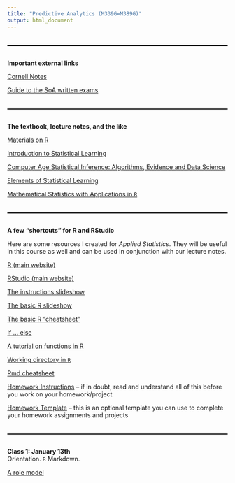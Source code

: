 ```yaml
---
title: "Predictive Analytics (M339G=M389G)"
output: html_document
---
```


<style>
  hr {
      position: relative; 
            top: 20px; 
            border: none; 
            height: 2px; 
            background: black; 
            margin-bottom: 50px; 
  }
</style>

---

**Important external links**

[Cornell Notes](http://lsc.cornell.edu/how-to-study/taking-notes/cornell-note-taking-system/)

[Guide to the SoA written exams](https://www.soa.org/globalassets/assets/files/edu/edu-guide-to-written-exam.pdf) 

---

**The textbook, lecture notes, and the like**

[Materials on R](https://mcudina.github.io/rbook/)

[Introduction to Statistical Learning](https://www.statlearning.com)

[Computer Age Statistical Inference: Algorithms, Evidence and Data Science](https://hastie.su.domains/CASI/)

[Elements of Statistical Learning](https://hastie.su.domains/ElemStatLearn/printings/ESLII_print12_toc.pdf)

[Mathematical Statistics with Applications in `R`](https://search.lib.utexas.edu/permalink/01UTAU_INST/be14ds/alma991058130777506011)

---

**A few "shortcuts" for R and RStudio**

Here are some resources I created for *Applied Statistics*. They will be useful in this course as well and can be used in conjunction with our lecture notes. 

[R (main website)](https://www.r-project.org/)

[RStudio (main website)](https://rstudio.com/)

[The instructions slideshow](instructions/m358k-R-instructions.html)

[The basic R slideshow](instructions/m358k-basic-R.html)

[The basic R "cheatsheet"](https://raw.githubusercontent.com/rstudio/cheatsheets/master/base-r.pdf)

[If ... else](https://www.datamentor.io/r-programming/if-else-statement/)

[A tutorial on functions in R](https://www.tutorialspoint.com/r/r_functions.htm)

[Working directory in `R`](https://r-coder.com/working-directory-r/)

[Rmd cheatsheet](https://www.rstudio.com/wp-content/uploads/2015/02/rmarkdown-cheatsheet.pdf)

[Homework Instructions](instructions/m358k-hw-instructions.html) -- if in doubt, read and understand all of this before you work on your homework/project

[Homework Template](instructions/homework-template.Rmd) -- this is an optional template you can use to complete your homework assignments and projects 

---

**Class 1: January 13th**<br>
Orientation. `R` Markdown.<br>

[A role model](pics/bilbo.jpeg)

<!--
[First-Day Handout](syllabus/syllabus-53895.pdf)

[Homework #1](hw/m339g-hw1-prereqs.pdf) -- **due on Friday, September 6th, 2024**

---

**Class 2: August 28th**<br>
Resampling Methods (Sampling Distribution and Univariate Bootstrap) <span style="color: purple;">**(Sections 5.2 and 5.3.4)**</span>.<br>

[Class notes](notes/m339g-aug-28-2024.pdf)

[Wikipedia](https://en.wikipedia.org/wiki/Shapiro–Wilk_test): The Shapiro-Wilk test

[Data set](code/temperatures.csv): Human temperatures

[R-notebook](code/temperature.Rmd): Temperature bootstrap

[Data set](code/bangladesh-data.csv): Chemicals in Bangladesh

[`R`-notebook for class](code/arsenic-empty.Rmd): Arsenic

[`R`-notebook from class](code/arsenic-in-class.Rmd): Arsenic (complete)

---

**Class 3: August 30th**<br>
Resampling Methods (Bootstrap, cont’d) <span style="color: purple;">**(Sections 5.2 and 5.3.4)**</span>.<br>

[Slides by Hastie & Tibshirani](slides/ch5-univariate-bootstrap.pdf): Univariate bootstrap

[Class notes](notes/m339g-bivariate-bootstrap.pdf)

[`R`-notebook from class](code/two-stock-portfolio.Rmd): Two-stock portfolio

[WMT data](data/WMT.csv)

[IBM data](data/IBM.csv)

[NASDAQ data](data/ndq.csv)

[Project #1](projects/m339g-project1-probs.pdf) -- **due on Monday, September 23rd, 2024**

[Project #1](projects/m339g-project1-probs.Rmd) - this is the Rmd file which you are more than welcome to use to neatly complete your project 

---

**Class 4: September 4th**<br>
Prediction and inference <span style="color: purple;">**(Section 2.1.1)**</span>.<br>

[Slides by Hastie & Tibshirani](slides/ch2-prediction.pdf): Prediction 

[Class notes](notes/m339g-jan-26-2024.pdf)

Simple Linear Regression. Resampling Methods (Sampling Distribution of the Slope Coefficient) <span style="color: purple;">**(Sections 3.1 and 5.3.4)**</span>.<br>

[Slides by Hastie & Tibshirani](slides/ch3-simple-linear-regression.pdf): Simple linear regression

[Wikipedia](https://en.wikipedia.org/wiki/Coefficient_of_determination#Adjusted_R2): Adjusted $R^2$

[`R`-script for class](code/slr-conf-ints.R): Simple linear regression

[Homework #2](hw/m339g-hw2-regression.pdf) -- **due on Friday, September 13th, 2024**

---

**Class 5: September 6th**<br>
More on Resampling Methods (Sampling Distribution of the Slope Coefficient) <span style="color: purple;">**(Section 5.3.4)**</span>.<br>

[`R`-notebook from class](code/slr-coeffs.Rmd): Bootstrap for simple linear regression

[Homework #3](hw/m339g-hw3-slr.pdf) -- **due on Friday, September 20th, 2024**

[Homework #1](hw/m339g-hw1-prereqs-solns.pdf) -- **solutions**

---

**Class 6: September 9th**<br>
Simple Regression: Cross Validation <span style="color: purple;">**(Section 5.1.1, 5.1.2, 5.1.3, 5.3.1, 5.3.2, 5.3.3)**</span>.<br>

[Class notes](notes/m339g-sept-09-2024.pdf)

[Slides by Hastie & Tibshirani](slides/ch5-crossvalidation.pdf): Cross-validation 

[`R`-notebook from class](code/cars-validation.Rmd): Cross-validation for simple linear regression

---

**Class 7: September 11th**<br>
Multiple linear regression <span style="color: purple;">**(Section 3.2.1)**</span>.<br>

[Slides by Hastie & Tibshirani](slides/ch3-multiple-linear-regression-intro.pdf): Multiple linear regression 

[Class notes](notes/m339g-sept-11-2024.pdf)

[`R`-notebook from class](code/mlr.Rmd): Multiple linear regression

[Wikipedia](https://en.wikipedia.org/wiki/Projection_matrix): Projection matrix

[Wikipedia](https://en.wikipedia.org/wiki/Leverage_(statistics)): Leverage

---

**Class 8: September 13th**<br>
Multiple linear regression (cont'd) <span style="color: purple;">**(Section 3.2.1)**</span>.<br>

[Class notes](notes/m339g-sept-13-2024.pdf)

[`R`-script from class](code/F-distn.R): The $F-$distribution

[Slides by Hastie & Tibshirani](slides/ch3-mlr-contd.pdf): Multiple linear regression (cont'd) 

[Wikipedia](https://en.wikipedia.org/wiki/Mallows%27s_Cp): Mallows' $C_p$

[Wikipedia](https://en.wikipedia.org/wiki/Akaike_information_criterion): Akaike information criterion

[Wikipedia](https://en.wikipedia.org/wiki/Bayesian_information_criterion): Bayesian information criterion

[Wikipedia](https://en.wikipedia.org/wiki/Coefficient_of_determination#Adjusted_R2): Adjusted $R^2$

[Code for class](code/trees-empty.Rmd): Cherry trees

[Code from class](code/trees-in-class.Rmd): Cherry trees

[Homework #2](hw/m339g-hw2-regression-solns.pdf) -- **solutions**

---

**Class 9: September 16th**<br>
Multiple linear regression (cont'd) <span style="color: purple;">**(Section 3.2.1)**</span>.<br>

[Slides by Hastie & Tibshirani](slides/ch3-mlr-hierarchy.pdf): Multiple linear regression (cont'd) 

[Data for class](code/mustangs.csv): Mustangs

[Code from class](code/mustangs.Rmd): Mustangs

[Homework #4](hw/m339g-hw4-F.pdf) -- **due on Friday, September 27th, 2024**

---

**Class 10: September 18th**<br>
Splines <span style="color: purple;">**(Section 7.4)**</span>.<br>

[Slides by Hastie & Tibshirani](slides/ch7-linear-splines.pdf): Intro to Splines 

[Data for class](code/salesadv.csv): Sales

[Code for class](code/ads.Rmd): Ads

[Slides by Hastie & Tibshirani](slides/ch7-cubic-splines.pdf): Cubic Splines

[Class notes](notes/m339g-sept-16-2024.pdf)

[`R`-notebook from class](code/splines.Rmd): Splines 

---

**Class 11: September 20th**<br>
More on splines <span style="color: purple;">**(Section 7.4)**</span>.<br>

[Code for class](code/splines-validation.Rmd): Splines with validation

The Trade-Off Between Prediction Accuracy and Model Interpretability <span style="color: purple;">**(Section 2.1.3)**</span>.<br>

[Wikipedia](https://en.wikipedia.org/wiki/Thin_plate_spline): Thin-plate spline

[Slides by Hastie & Tibshirani](slides/ch2-interpretability.pdf): Bias-variance trade-off and interpretability

[Homework #3](hw/m339g-hw3-slr-solns.pdf) -- **solutions**

---

**Class 12: September 23rd**<br>
Regression vs Classification Problems <span style="color: purple;">**(Section 2.1.5)**</span>.<br>

[Slides by Hastie & Tibshirani](slides/ch3-dummies.pdf): Qualitative/categorical predictors

[`R`-notebook for class](code/carseats-dummies.Rmd): Qualitative/categorical predictors

[Class notes](notes/m339g-sept-20-2024.pdf)

[Slides by Hastie & Tibshirani](slides/ch2-classification.pdf): Approaches to classification

---

**Class 13: September 25th**<br>
Logistic regression <span style="color: purple;">**(Sections 4.2, 4.3)**</span>.<br>

[Slides by Hastie & Tibshirani](slides/ch4-classification.pdf): Logistic regression

[Wikipedia](https://en.wikipedia.org/wiki/Stock_market_index): Stock market index

[`R`-notebook for class](code/stocks-logistic-reg.Rmd): Logistic regression with the stock market

---

**Class 14: September 27th**<br>
More on Logistic regression <span style="color: purple;">**(Section 4.3)**</span>.<br>

[`R`-notebook for class](code/med-school.Rmd): Logistic regression with medical school

[Class notes](notes/m339g-sept-25-2024.pdf)

[Slides by Hastie & Tibshirani](slides/ch4-multi-logistic.pdf): Logistic regression with multiple response categories

[Data for class](code/hsbdemo.csv): School choice

[`R`-notebook for class](code/vocation.Rmd): Multiclass logistic regression 

[Homework #4](hw/m339g-hw4-F-solns.pdf) -- **solutions**

[Homework #5](hw/m339g-hw5-logistic.pdf) -- **due on Friday, October 4th, 2024**

[Homework #6](hw/m339g-hw6-sample-one.pdf) -- **due on Friday, October 11th, 2024**

---

**Class 15: September 30th**<br>
K-Nearest Neighbors <span style="color: purple;">**(Section 2.2.3, 4.7.6)**</span>.<br>

[`R`-notebook for class](code/knn-caravans.Rmd): KNN for insurance policies

<!--
[`R`-notebook for class](code/knn-horseshoe.Rmd): KNN for horseshoe crabs

[A KNN Tutorial](https://quantdev.ssri.psu.edu/sites/qdev/files/kNN_tutorial.html): Also has the `caret` package implementation

---
 
**Class 16: October 2nd**<br>
Collinearity <span style="color: purple;">**(Section 3.3.3)**</span>.<br>

[`R`-notebook for class](code/collinearity.Rmd): Simulated collinearity

[Class notes](notes/m339g-sept-30-2024.pdf)

[`R`-notebook for class](code/vif.Rmd): Variance inflation factor

[Class notes](notes/m339g-oct-02-2024.pdf)

---

**Class 17: October 4th**<br>
Supervised vs Unsupervised Learning  <span style="color: purple;">**(Section 2.1.4)**</span>.<br>

[Slides by Hastie & Tibshirani](slides/ch1-supervised-unsupervised.pdf): Supervised vs. unsupervised learning

K-Means Clustering <span style="color: purple;">**(Section 12.4.1)**</span>.<br>

[Slides by Hastie & Tibshirani](slides/ch12-clustering.pdf): K-Means Clustering 

[Towards Data Science](https://towardsdatascience.com/three-versions-of-k-means-cf939b65f4ea): K-Means Clustering

[Medium](https://medium.com/analytics-vidhya/comparison-of-initialization-strategies-for-k-means-d5ddd8b0350e): More on Initialization for K-Means Clustering

[UC Irvine MLR](https://archive.ics.uci.edu/dataset/267/banknote+authentication): Data documentation with expanded data set

[Data for class](code/banknotes.csv): Banknotes

[Code for class](code/banknotes-k-means.Rmd): K-Means Clustering

[Homework #5](hw/m339g-hw5-logistic-solns.pdf) -- **solutions**

[Homework #7](hw/m339g-hw7-k-means.pdf) -- **due on Friday, October 25th, 2024**

---

**Class 18: October 7th**<br>
Singular value decomposition <span style="color: purple;">**(Section 12.2)**</span>.<br>

[Slides by Hastie & Tibshirani](slides/ch12-intro.pdf): Introduction to PCA

[Class notes](notes/m339g-oct-04-2024.pdf)

[YouTube](https://youtu.be/rYz83XPxiZo?si=nkvOk6GNor638x29): A beautiful lecture by Prof. Gilbert Strang

[Extra Credit Homework](hw/m339g-ec-hw-svd.pdf) -- **due on Wednesday, October 23rd, 2024**

---

**Class 19: October 9th**<br>
Principal component analysis (PCA) <span style="color: purple;">**(Section 12.2)**</span>.<br>

[Slides by Hastie & Tibshirani](slides/ch12-pca.pdf): PCA

[`R`-notebook for class](code/pca.Rmd): Principal component analysis

[Data for class](code/housepriceall.csv): Houses

[`R`-notebook for class](code/pca-houses.Rmd): Principal component analysis for houses

---

**Class 20: October 11th**<br>
Principal components regression <span style="color: purple;">**(Section 6.3.1)**</span>.<br>

[Slides by Hastie & Tibshirani](slides/ch6-pcr.pdf): PCR

[Homework #6](hw/m339g-hw6-sample-one-solns.pdf) -- **solutions**

---

**Class 21: October 14th**<br>
More about the principal components regression <span style="color: purple;">**(Section 6.3.1)**</span>.<br>

[`R`-notebook for class](code/pcr.Rmd): Principal component regression

[`R`-notebook for class](code/pcr-seat-position.Rmd): Principal component regression on seat positions

[In-Term One](exams/m339g-one-topics.pdf): Topics

[Practice for In-Term One](exams/m339g-one-sample-probs.pdf) -- **problems** 

[Practice for In-Term One](exams/m339g-one-sample-solns.pdf) -- **solutions** 

---

**Class 22: October 16th**<br>
<span style="color: red;">**In-Term One**</span><br>

[In-Term One](exams/m339g-one-solns.pdf) -- **solutions** 

---

**Class 23: October 18th**<br>
<!--
Review of categorical predictors and logistic regression.<br>

[Class notes](notes/m339g-mar-01-2024.pdf)

Principal components analysis and clustering <span style="color: purple;">**(Section 12.2 and 12.4.1)**</span>.<br>

[UC Irvine MLR](https://archive.ics.uci.edu/dataset/236/seeds): Documentation for the `seeds` data set 

[Data set](code/seeds_dataset.csv)

[`R`-notebook for class](code/pca-kmeans.Rmd): Principal component analysis with K-means

[Project #2](projects/m339g-project2-probs.pdf) -- **due on Monday, November 11th, 2024**

[Project #2](projects/m339g-project2-probs.Rmd) - this is the Rmd file which you are more than welcome to use to neatly complete your project 


---

**Class 24: October 21st**<br>
Linear discriminant analysis <span style="color: purple;">**(Section 4.4.1)**</span>.<br>

[Class notes](notes/m339g-oct-18-2024.pdf)

[Slides by Hastie & Tibshirani](slides/ch4-lda-intro.pdf): Linear discriminant analysis for $p=1$

[Class notes](notes/m339g-oct-21-2024.pdf)

---

**Class 25: October 23rd**<br>
More on LDA <span style="color: purple;">**(Section 4.4.1)**</span>.<br>

[Class notes](notes/m339g-oct-23-2024.pdf)

---

**Class 26: October 25th**<br>
Bivariate normal distribution.<br> 

[Mathematica demonstration](https://demonstrations.wolfram.com/TheBivariateNormalDistribution/): The Bivariate Normal Distribution

[Mathematica demonstration](https://demonstrations.wolfram.com/TheBivariateNormalAndConditionalDistributions/): The Bivariate Normal and Conditional Distributions

[Class notes](notes/m339g-oct-25-2024.pdf)

[Homework #7](hw/m339g-hw7-k-means-solns.pdf) -- **solutions**

---

**Class 27: October 28th**<br>
Multivariate normal distribution.<br> 

[Class notes](notes/m339g-oct-28-2024.pdf)

---

**Class 28: October 30th**<br>
More on the linear discriminant analysis, quadratic discriminant analysis, naive Bayes <span style="color: purple;">**(Section 4.4.1)**</span>.<br>

[Slides by Hastie & Tibshirani](slides/ch4-lda.pdf): More on linear discriminant analysis 


---

**Class 29: November 1st**<br>
More on the linear discriminant analysis, quadratic discriminant analysis, naive Bayes <span style="color: purple;">**(Section 4.4.1)**</span>.<br>

[Slides by Hastie & Tibshirani](slides/ch4-lda.pdf): More on linear discriminant analysis 

[`R`-notebook for class](code/lda.Rmd): LDA, QDA, and Naive Bayes

[`partimat`](https://www.rdocumentation.org/packages/klaR/versions/1.7-3/topics/partimat): Documentation

[`R`-notebook for class](code/lda-banknotes.Rmd): Partition plots

[Homework #8](hw/m339g-hw8-lda-qda.pdf) -- **due on Friday, November 8th, 2024**

[Project #3](projects/m339g-project3-probs.pdf) -- **due on Monday, December 9th, 2024**

[Project #3](projects/m339g-project3-probs.Rmd) - this is the Rmd file which you are more than welcome to use to neatly complete your project 

---

**Class 30: November 4th**<br>
Tree-based regression <span style="color: purple;">**(Section 8.1.1)**</span>.<br>

[Slides by Hastie & Tibshirani](slides/ch8-tree-based-regression.pdf): Tree-based regression

[Homework #9](hw/m339g-hw9-reg-trees.pdf) -- **due on Friday, November 15th, 2024**

---

**Class 31: November 6th**<br>
More on tree-based regression <span style="color: purple;">**(Section 8.1.1)**</span>.<br>

[Problem packet](problem-sets/m339g-regression-trees.pdf)

[Class notes](notes/m339g-apr-01-2024.pdf): Regression trees.

Tree-based regression: pruning <span style="color: purple;">**(Section 8.1.1)**</span>.<br>

[Slides by Hastie & Tibshirani](slides/ch8-pruning.pdf): Tree-based regression (pruning)

[Problem packet](problem-sets/m339g-pruning-classification.pdf)

[Class notes](notes/m339g-nov-04-2024.pdf): Pruning.

[`tree` documentation](https://cran.r-project.org/web/packages/tree/tree.pdf)

[`R`-notebook for class](code/regression-trees.Rmd): Regression trees

Classification trees <span style="color: purple;">**(Section 8.1.2)**</span>.<br>

[Slides by Hastie & Tibshirani](slides/ch8-classification-trees.pdf): Tree-based classification

[`R`-notebook for class](code/classification-trees.Rmd): Classification trees

[Class notes](notes/m339g-nov-06-2024.pdf): Classification trees.

[Homework #10](hw/m339g-hw10-class-trees.pdf) -- **due on Friday, November 22nd, 2024**

---

**Class 32: November 8th**<br>
Even more on decision trees <span style="color: purple;">**(Sections 8.1.3 and 8.1.4)**</span>.<br>

[Class notes](notes/m339g-nov-08-2024.pdf): Classification trees.

[Slides by Hastie & Tibshirani](slides/ch8-single-tree-epilogue.pdf): Tree-based methods pros and cons

Bagging <span style="color: purple;">**(Section 8.2.1)**</span>.<br>

[Slides by Hastie & Tibshirani](slides/ch8-bagging.pdf): Bagging

[`R`-script from class](code/0-632.R): 0.632 

[Homework #8](hw/m339g-hw8-lda-qda-solns.pdf) -- **solutions**

---

**Class 33: November 11th**<br>
Random forests <span style="color: purple;">**(Section 8.2.2)**</span>.<br>

[Slides by Hastie & Tibshirani](slides/ch8-random-forests.pdf): Random forests

[Problem](problem-sets/srm-sample-p39.pdf)

[Class notes](notes/m339g-nov-11-2024.pdf): 0.632. Random forests.

Boosting <span style="color: purple;">**(Section 8.2.3)**</span>.<br>

[Slides by Hastie & Tibshirani](slides/ch8-boosting.pdf): Random forests

[Homework #11](hw/m339g-hw11-more-trees.pdf) -- **due on Friday, December 6th, 2024**

More on bagging, random forests, and boosting <span style="color: purple;">**(Section 8.3.3)**</span>.<br>

[`R`-notebook for class](code/bagging-random-forests.Rmd): Bagging, random forests, boosting. 


---

**Class 34: November 13th**<br>
Lines, planes, hyperplanes.<br>

[Class notes](notes/m339g-apr-15-2024.pdf): Hyperplanes.

---

**Class 35: November 15th**<br>
Maximal margin classifier <span style="color: purple;">**(Section 9.1)**</span>.<br>

[Slides by Hastie & Tibshirani](slides/ch9-maximal-margin-classifier.pdf): Maximal margin classifier

[Class notes](notes/m339g-apr-17-2024.pdf): Hyperplanes. Lagrange multipliers.

[In-Term Two](exams/m339g-two-topics.pdf): Topics

[Practice for In-Term Two](exams/m339g-two-sample-probs.pdf) -- **problems** 

[Practice for In-Term Two](exams/m339g-two-sample-solns.pdf) -- **solutions** 

[Homework #9](hw/m339g-hw9-reg-trees-solns.pdf) -- **solutions**

---

**Class 36: November 18th**<br>
More on the maximal margin classifier <span style="color: purple;">**(Section 9.1)**</span>.<br>

[Class notes](notes/m339g-nov-18-2024.pdf): Maximal margin classifier.

---

**Class 37: November 20th**<br>
Support vector classifier <span style="color: purple;">**(Section 9.2)**</span>.<br>

[Class notes](notes/m339g-nov-20-2024.pdf): Maximal margin classifier.

[Slides by Hastie & Tibshirani](slides/ch9-support-vector-classifier.pdf): Support vector classifier

[Class notes](notes/m339g-nov-22-2024.pdf): Support vector classifier. 

---

**Class 38: November 22nd**<br>
More on the support vector classifier <span style="color: purple;">**(Section 9.2)**</span>.<br>

[`R`-notebook for class](code/support-vector-classifier.Rmd): Support vector classifier. 

Support vector machines <span style="color: purple;">**(Section 9.3)**</span>.<br>

[Slides by Hastie & Tibshirani](slides/ch9-nonlinearity.pdf): Inspiration for support vector machines

[Slides by Hastie & Tibshirani](slides/ch9-svm.pdf): Support vector machines

[Homework #10](hw/m339g-hw10-class-trees-solns.pdf) -- **solutions**

[The Final Project](projects/m339g-final-project-probs.pdf) -- **due on Monday, December 16th, 2024**

[The Final Project](projects/m339g-final-project-probs.Rmd) - this is the Rmd file which you are more than welcome to use to neatly complete your project 

---

**Class 39: December 2nd**<br>
A Quick Review of Hypothesis Testing <span style="color: purple;">**(Section 13.1)**</span>.<br>

[Slides by James & Witten](slides/ch13-quick-hypothesis.pdf): Review of Hypothesis Testing

[`R`-script from class](code/single-hypothesis.R)

---

**Class 40: December 4th**<br>
<span style="color: red;">**In-Term Two**</span><br>

[In-Term Two](exams/m339g-two-solns.pdf) -- **solutions** 

---

**Class 41: December 6th**<br>
The Challenge of Multiple Testing <span style="color: purple;">**(Section 13.2)**</span>.<br>

[Slides by James & Witten](slides/ch13-multiple-testing.pdf): Multiple Testing

[Homework #11](hw/m339g-hw11-more-trees-solns.pdf) -- **solutions**

---

**Class 42: December 9th**<br>
The False Discovery Rate <span style="color: purple;">**(Section 13.4)**</span>.<br>

[Slides by James & Witten](slides/ch13-false-discovery-rate.pdf): False Discovery Rate

---

A [blog post](https://fivethirtyeight.com/features/science-isnt-broken/#part1) on **p-hacking** with an interactive component (pardon the expletives!)
-->

